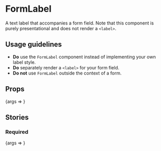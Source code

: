 
<Meta title="Forms/FormLabel" component={FormLabel} />

# FormLabel

A text label that accompanies a form field. Note that this component is purely
presentational and does not render a `<label>`.

## Usage guidelines

- **Do** use the `FormLabel` component instead of implementing your own label style.
- **Do** separately render a `<label>` for your form field.
- **Do not** use `FormLabel` outside the context of a form.

## Props

<Canvas>
	<Story
		args={{
			children: 'Your name',
		}}
		name="Default"
	>
		{args => <FormLabel {...args} />}
	</Story>
</Canvas>

<ArgsTable story="Default" />

## Stories

### Required

<Canvas>
	<Story
		args={{
			children: 'Your name',
			required: true,
		}}
		name="Required"
	>
		{args => <FormLabel {...args} />}
	</Story>
</Canvas>
